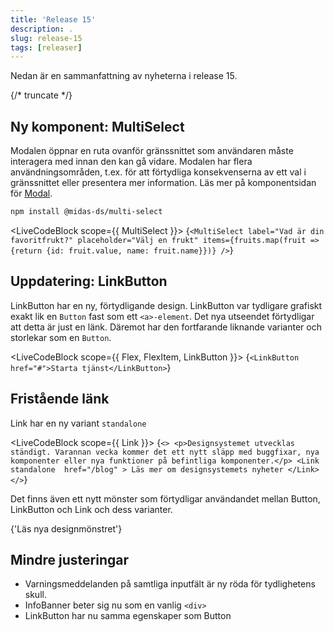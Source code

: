 ```yaml
---
title: 'Release 15'
description: .
slug: release-15
tags: [releaser]
---
```



Nedan är en sammanfattning av nyheterna i release 15.

{/* truncate */}

## Ny komponent: MultiSelect

Modalen öppnar en ruta ovanför gränssnittet som användaren måste interagera med innan den kan gå vidare. Modalen har flera användningsområden, t.ex. för att förtydliga konsekvenserna av ett val i gränssnittet eller presentera mer information. Läs mer på komponentsidan för [Modal](/components/modal).

```bash npm2yarn
npm install @midas-ds/multi-select
```

<LiveCodeBlock scope={{ MultiSelect }}>
  {`<MultiSelect
        label="Vad är din favoritfrukt?"
        placeholder="Välj en frukt"
        items={fruits.map(fruit => {return {id: fruit.value, name: fruit.name}})}
/>`}
</LiveCodeBlock>

## Uppdatering: LinkButton

LinkButton har en ny, förtydligande design. LinkButton var tydligare grafiskt exakt lik en `Button` fast som ett `<a>-element`. Det nya utseendet förtydligar att detta är just en länk. Däremot har den fortfarande liknande varianter och storlekar som en `Button`.

<LiveCodeBlock scope={{ Flex, FlexItem, LinkButton }}>
  {`<LinkButton href="#">Starta tjänst</LinkButton>`}
</LiveCodeBlock>

## Fristående länk

Link har en ny variant `standalone`

<LiveCodeBlock scope={{ Link }}>
  {`<>
    <p>Designsystemet utvecklas ständigt. Varannan vecka kommer det ett nytt släpp med buggfixar, nya komponenter eller nya funktioner på befintliga komponenter.</p>
    <Link 
        standalone 
        href="/blog"
    >
        Läs mer om designsystemets nyheter
    </Link>
</>`}
</LiveCodeBlock>

Det finns även ett nytt mönster som förtydligar användandet mellan Button, LinkButton och Link och dess varianter.

<Link
  standalone
  href='/design-patterns/buttons-and-links'
>
  {'Läs nya designmönstret'}
</Link>

## Mindre justeringar

- Varningsmeddelanden på samtliga inputfält är ny röda för tydlighetens skull.
- InfoBanner beter sig nu som en vanlig `<div>`
- LinkButton har nu samma egenskaper som Button
